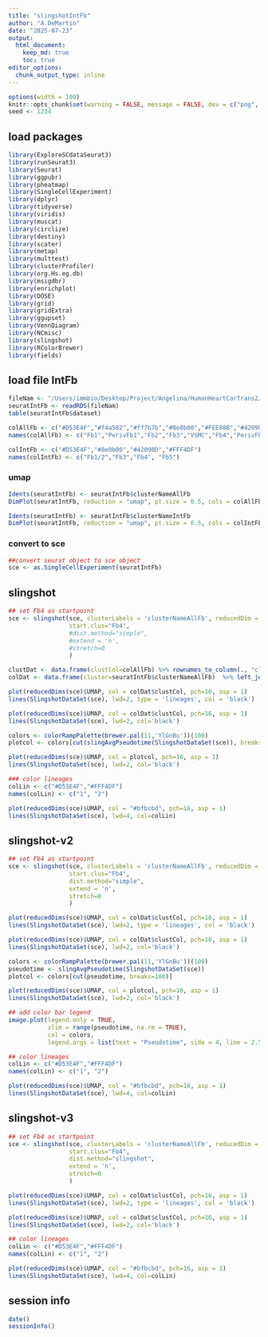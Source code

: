 ```yaml
---
title: "slingshotIntFb"
author: "A.DeMartin"
date: "2025-07-23"
output: 
  html_document:
    keep_md: true
    toc: true
editor_options: 
  chunk_output_type: inline
---
```


```r
options(width = 100)
knitr::opts_chunk$set(warning = FALSE, message = FALSE, dev = c("png", "pdf"))
seed <- 1234
```

## load packages
```r
library(ExploreSCdataSeurat3)
library(runSeurat3)
library(Seurat)
library(ggpubr)
library(pheatmap)
library(SingleCellExperiment)
library(dplyr)
library(tidyverse)
library(viridis)
library(muscat)
library(circlize)
library(destiny)
library(scater)
library(metap)
library(multtest)
library(clusterProfiler)
library(org.Hs.eg.db)
library(msigdbr)
library(enrichplot)
library(DOSE)
library(grid)
library(gridExtra)
library(ggupset)
library(VennDiagram)
library(NCmisc)
library(slingshot)
library(RColorBrewer)
library(fields)
```

## load file IntFb
```r
fileNam <- "/Users/immbio/Desktop/Project/Angelina/HumanHeartCarTrans2/data/Human_heart_IntFb.rds"
seuratIntFb <- readRDS(fileNam)
table(seuratIntFb$dataset)
```

```r
colAllFb <- c("#D53E4F","#f4a582","#ff7b7b","#8e0b00","#FEE08B","#42090D","#FF7B00","#FFF4DF")
names(colAllFb) <- c("Fb1","PerivFb1","Fb2","Fb3","VSMC","Fb4","PerivFb2", "Fb5")

colIntFb <- c("#D53E4F","#8e0b00","#42090D","#FFF4DF")
names(colIntFb) <- c("Fb1/2","Fb3","Fb4", "Fb5")
```

### umap
```r
Idents(seuratIntFb) <- seuratIntFb$clusterNameAllFb
DimPlot(seuratIntFb, reduction = "umap", pt.size = 0.5, cols = colAllFb, label = TRUE)

Idents(seuratIntFb) <- seuratIntFb$clusterNameIntFb
DimPlot(seuratIntFb, reduction = "umap", pt.size = 0.5, cols = colIntFb, label = TRUE)
```

### convert to sce
```r
##convert seurat object to sce object
sce <- as.SingleCellExperiment(seuratIntFb)
```

## slingshot 
```r
## set Fb4 as startpoint
sce <- slingshot(sce, clusterLabels = 'clusterNameAllFb', reducedDim = 'UMAP',
                 start.clus="Fb4",
                 #dist.method="simple", 
                 #extend = 'n', 
                 #stretch=0
                 )
```

```r
clustDat <- data.frame(clustCol=colAllFb) %>% rownames_to_column(., "cluster")
colDat <- data.frame(cluster=seuratIntFb$clusterNameAllFb)  %>% left_join(., clustDat, by="cluster") 
```

```r
plot(reducedDims(sce)$UMAP, col = colDat$clustCol, pch=16, asp = 1)
lines(SlingshotDataSet(sce), lwd=2, type = 'lineages', col = 'black')
```

```r
plot(reducedDims(sce)$UMAP, col = colDat$clustCol, pch=16, asp = 1)
lines(SlingshotDataSet(sce), lwd=2, col='black')
```

```r
colors <- colorRampPalette(brewer.pal(11,'YlGnBu'))(100)
plotcol <- colors[cut(slingAvgPseudotime(SlingshotDataSet(sce)), breaks=100)]

plot(reducedDims(sce)$UMAP, col = plotcol, pch=16, asp = 1)
lines(SlingshotDataSet(sce), lwd=2, col='black')
```

```r
### color lineages
colLin <- c("#D53E4F","#FFF4DF")
names(colLin) <- c("1", "2")

plot(reducedDims(sce)$UMAP, col = "#bfbcbd", pch=16, asp = 1)
lines(SlingshotDataSet(sce), lwd=4, col=colLin)
```

## slingshot-v2
```r
## set Fb4 as startpoint
sce <- slingshot(sce, clusterLabels = 'clusterNameAllFb', reducedDim = 'UMAP',
                 start.clus="Fb4",
                 dist.method="simple", 
                 extend = 'n', 
                 stretch=0
                 )
```

```r
plot(reducedDims(sce)$UMAP, col = colDat$clustCol, pch=16, asp = 1)
lines(SlingshotDataSet(sce), lwd=2, type = 'lineages', col = 'black')
```

```r
plot(reducedDims(sce)$UMAP, col = colDat$clustCol, pch=16, asp = 1)
lines(SlingshotDataSet(sce), lwd=2, col='black')
```

```r
colors <- colorRampPalette(brewer.pal(11,'YlGnBu'))(100)
pseudotime <- slingAvgPseudotime(SlingshotDataSet(sce))
plotcol <- colors[cut(pseudotime, breaks=100)]

plot(reducedDims(sce)$UMAP, col = plotcol, pch=16, asp = 1)
lines(SlingshotDataSet(sce), lwd=2, col='black')

## add color bar legend
image.plot(legend.only = TRUE, 
           zlim = range(pseudotime, na.rm = TRUE), 
           col = colors, 
           legend.args = list(text = "Pseudotime", side = 4, line = 2.5))
```

```r
## color lineages
colLin <- c("#D53E4F","#FFF4DF")
names(colLin) <- c("1", "2")

plot(reducedDims(sce)$UMAP, col = "#bfbcbd", pch=16, asp = 1)
lines(SlingshotDataSet(sce), lwd=4, col=colLin)
```

## slingshot-v3
```r
## set Fb4 as startpoint
sce <- slingshot(sce, clusterLabels = 'clusterNameAllFb', reducedDim = 'UMAP',
                 start.clus="Fb4",
                 dist.method="slingshot", 
                 extend = 'n', 
                 stretch=0
                 )
```

```r
plot(reducedDims(sce)$UMAP, col = colDat$clustCol, pch=16, asp = 1)
lines(SlingshotDataSet(sce), lwd=2, type = 'lineages', col = 'black')
```

```r
plot(reducedDims(sce)$UMAP, col = colDat$clustCol, pch=16, asp = 1)
lines(SlingshotDataSet(sce), lwd=2, col='black')
```

```r
## color lineages
colLin <- c("#D53E4F","#FFF4DF")
names(colLin) <- c("1", "2")

plot(reducedDims(sce)$UMAP, col = "#bfbcbd", pch=16, asp = 1)
lines(SlingshotDataSet(sce), lwd=4, col=colLin)
```

## session info
```r
date()
sessionInfo()
```
